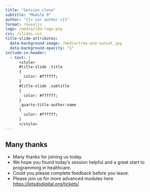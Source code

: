 ```yaml
---
title: "Session close"
subtitle: "Module 0"
author: "{{< var author >}}"
format: revealjs
logo: /media/ldd-logo.png
css: /slides.css
title-slide-attributes:
  data-background-image: /media/tree-and-sunset.jpg
  data-background-opacity: "1"
include-in-header:
  - text: |
      <style>
      #title-slide .title
      {
        color: #ffffff;
      }
      #title-slide .subtitle 
      {
        color: #ffffff;
      }
      .quarto-title-author-name 
      {
        color: #ffffff;
      }
      </style>
---
```


## Many thanks {background-image="/media/feedback.jpg" background-opacity="0.3"}

- Many thanks for joining us today.
- We hope you found today's session helpful and a great start to programming in healthcare.
- Could you please complete feedback before you leave.
- Please join us for more advanced modules here [https://letsdodigital.org/tickets/](https://letsdodigital.org/tickets/)
